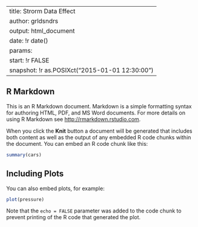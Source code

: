 ---
title: Strorm Data Effect
 author: grldsndrs
 output: html_document
 date: !r date()
 params:
   start: !r FALSE
 snapshot: !r as.POSIXct("2015-01-01 12:30:00")
 ---

## R Markdown

This is an R Markdown document. Markdown is a simple formatting syntax for authoring HTML, PDF, and MS Word documents. For more details on using R Markdown see <http://rmarkdown.rstudio.com>.

When you click the **Knit** button a document will be generated that includes both content as well as the output of any embedded R code chunks within the document. You can embed an R code chunk like this:

```r
summary(cars)
```

## Including Plots

You can also embed plots, for example:

```r
plot(pressure)
```

Note that the `echo = FALSE` parameter was added to the code chunk to prevent printing of the R code that generated the plot.
